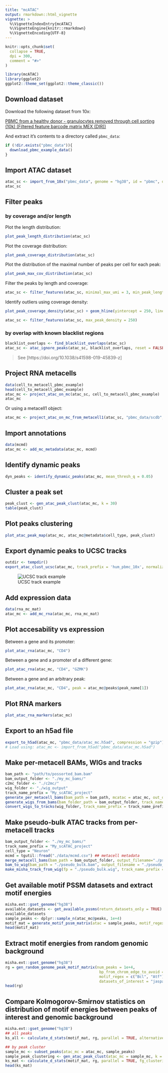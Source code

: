 ```yaml
---
title: "mcATAC"
output: rmarkdown::html_vignette
vignette: >
  %\VignetteIndexEntry{mcATAC}
  %\VignetteEngine{knitr::rmarkdown}
  %\VignetteEncoding{UTF-8}
---
```


```r
knitr::opts_chunk$set(
  collapse = TRUE,
  dpi = 300,
  comment = "#>"
)
```

```r
library(mcATAC)
library(ggplot2)
ggplot2::theme_set(ggplot2::theme_classic())
```

## Download dataset

Download the following dataset from 10x: 

[PBMC from a healthy donor - granulocytes removed through cell sorting (10k) (Filtered feature barcode matrix MEX (DIR))](https://support.10xgenomics.com/single-cell-multiome-atac-gex/datasets/1.0.0/pbmc_granulocyte_sorted_10k?)


And extract it's contents to a directory called `pbmc_data`:

```r
if (!dir.exists("pbmc_data")){
  download_pbmc_example_data()
}
```

## Import ATAC dataset

```r
atac_sc <- import_from_10x("pbmc_data", genome = "hg38", id = "pbmc", description = "PBMC from a healthy donor - granulocytes removed through cell sorting (10k)")
atac_sc
```

## Filter peaks 

### by coverage and/or length

Plot the length distribution:

```r
plot_peak_length_distribution(atac_sc)
```

Plot the coverage distribution:

```r
plot_peak_coverage_distribution(atac_sc)
```

Plot the distribution of the maximal number of peaks per cell for each peak:

```r
plot_peak_max_cov_distribution(atac_sc)
```

Filter the peaks by length and coverage:

```r
atac_sc <- filter_features(atac_sc, minimal_max_umi = 3, min_peak_length = 200, max_peak_length = 1000)
```

Identify outliers using coverage density: 

```r
plot_peak_coverage_density(atac_sc) + geom_hline(yintercept = 250, linetype = "dashed", color = "red")
```

```r
atac_sc <- filter_features(atac_sc, max_peak_density = 250)
```

### by overlap with known blacklist regions 

```r
blacklist_overlaps <- find_blacklist_overlaps(atac_sc)
atac_sc <- atac_ignore_peaks(atac_sc, blacklist_overlaps, reset = FALSE)
```

> See [https://doi.org/10.1038/s41598-019-45839-z]

## Project RNA metacells 

```r
data(cell_to_metacell_pbmc_example)
head(cell_to_metacell_pbmc_example)
atac_mc <- project_atac_on_mc(atac_sc, cell_to_metacell_pbmc_example)
atac_mc
```

Or using a metacell1 object: 
```r
atac_mc <- project_atac_on_mc_from_metacell1(atac_sc, "pbmc_data/scdb", "rna")
```
## Import annotations
```r
data(mcmd)
atac_mc <- add_mc_metadata(atac_mc, mcmd)
```
## Identify dynamic peaks
```r
dyn_peaks <- identify_dynamic_peaks(atac_mc, mean_thresh_q = 0.05)
```

## Cluster a peak set
```r
peak_clust <- gen_atac_peak_clust(atac_mc, k = 30)
table(peak_clust)
```

## Plot peaks clustering 

```r
plot_atac_peak_map(atac_mc, atac_mc@metadata$cell_type, peak_clust)
```

## Export dynamic peaks to UCSC tracks
```r
outdir <- tempdir()
export_atac_clust_ucsc(atac_mc, track_prefix = 'hum_pbmc_10x', normalization = 'lfcom', output_dir = outdir)
```

![UCSC track example](ucsc_output_example.png "Example of UCSC output on human PBMC data from 10X Genomics")


## Add expression data 

```r
data(rna_mc_mat)
atac_mc <- add_mc_rna(atac_mc, rna_mc_mat)
```

## Plot accesability vs expression 

Between a gene and its promoter:

```r
plot_atac_rna(atac_mc, "CD4")
```

Between a gene and a promoter of a different gene: 

```r
plot_atac_rna(atac_mc, "CD4", "GZMK")
```

Between a gene and an arbitrary peak:

```r
plot_atac_rna(atac_mc, "CD4", peak = atac_mc@peaks$peak_name[1])
```

## Plot RNA markers 

```r
plot_atac_rna_markers(atac_mc)
```

## Export to an h5ad file

```r
export_to_h5ad(atac_mc, "pbmc_data/atac_mc.h5ad", compression = "gzip")
# Load using: atac_mc <- import_from_h5ad("pbmc_data/atac_mc.h5ad")
```

## Make per-metacell BAMs, WIGs and tracks

```r
bam_path <- "path/to/possorted_bam.bam"
bam_output_folder <- "./my_mc_bams/"
c2mc_folder <- "./c2mc/"
wig_folder <- "./wig_output"
track_name_prefix = "My_scATAC_project"
generate_per_metacell_bams(bam_path = bam_path, mcatac = atac_mc, out_dir = bam_output_folder, c2mc_path = c2mc_folder)
generate_wigs_from_bams(bam_folder_path = bam_output_folder, track_name_prefix = track_name_prefix, output_path = wig_folder, parallel = TRUE)
convert_wigs_to_tracks(wig_folder, track_name_prefix = track_name_prefix, description = NULL, parallel = TRUE, force = FALSE)
```

## Make pseudo-bulk ATAC tracks from per-metacell tracks

```r
bam_output_folder <- "./my_mc_bams/"
track_name_prefix = "My_scATAC_project"
cell_type = "Neuron"
mcmd = tgutil::fread("./data/mcmd.csv") ## metacell metadata
merge_metacell_bams(bam_path = bam_output_folder, output_filename="./pseudo_bulk.bam", mcs = which(mcmd$cell_type == cell_type), parallel = T)
bam_to_wig(bam_path = "./pseudo_bulk.bam", output_filename = "./pseudo_bulk.wig", track_name_prefix = track_name_prefix)
make_misha_track_from_wig(fp = "./pseudo_bulk.wig", track_name_prefix = track_name_prefix, description = glue::glue("Pseudo-bulk track of ATAC signal from {cell_type} cells"))
```

## Get available motif PSSM datasets and extract motif energies

```r
misha.ext::gset_genome("hg38")
available_datasets <- get_available_pssms(return_datasets_only = TRUE)
available_datasets
sample_peaks <- dplyr::sample_n(atac_mc@peaks, 1e+4)
motif_mat = generate_motif_pssm_matrix(atac = sample_peaks, motif_regex = c("Bcl", "Atf"), datasets_of_interest = "jaspar")
head(motif_mat)
```

## Extract motif energies from random genomic background

```r
misha.ext::gset_genome("hg38")
rg = gen_random_genome_peak_motif_matrix(num_peaks = 1e+4,
                                          bp_from_chrom_edge_to_avoid = 1e+6, 
                                          motif_regex = c("Bcl", "Atf"),
                                          datasets_of_interest = "jaspar")
head(rg)
```

## Compare Kolmogorov-Smirnov statistics on distribution of motif energies between peaks of interest and genomic background

```r
misha.ext::gset_genome("hg38")
## all peaks
ks_all <- calculate_d_stats(motif_mat, rg, parallel = TRUE, alternative = "less")  

## by peak cluster
sample_mc <- subset_peaks(atac_mc = atac_mc, sample_peaks)  
sample_peak_clustering <- gen_atac_peak_clust(atac_mc = sample_mc, k = 10)  
ks_mat <- calculate_d_stats(motif_mat, rg, parallel = TRUE, fg_clustering = sample_peak_clustering, alternative = "less")  
head(ks_mat)  
```